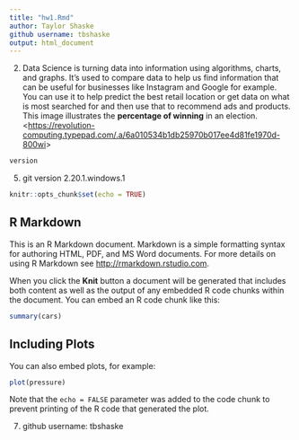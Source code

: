 ```yaml
---
title: "hw1.Rmd"
author: Taylor Shaske
github username: tbshaske
output: html_document
---
```


2. Data Science is turning data into information using algorithms, charts, and graphs. It's used to compare data to help us find information that can be useful for businesses like Instagram and Google for example. You can use it to help predict the best retail location or get data on what is most searched for and then use that to recommend ads and products. This image illustrates the **percentage of winning** in an election.
<<https://revolution-computing.typepad.com/.a/6a010534b1db25970b017ee4d81fe1970d-800wi>>
```r
version
```
5. git version 2.20.1.windows.1




```r
knitr::opts_chunk$set(echo = TRUE)
```

## R Markdown

This is an R Markdown document. Markdown is a simple formatting syntax for authoring HTML, PDF, and MS Word documents. For more details on using R Markdown see <http://rmarkdown.rstudio.com>.

When you click the **Knit** button a document will be generated that includes both content as well as the output of any embedded R code chunks within the document. You can embed an R code chunk like this:

```r
summary(cars)
```

## Including Plots

You can also embed plots, for example:

```r
plot(pressure)
```

Note that the `echo = FALSE` parameter was added to the code chunk to prevent printing of the R code that generated the plot.

7. github username: tbshaske
